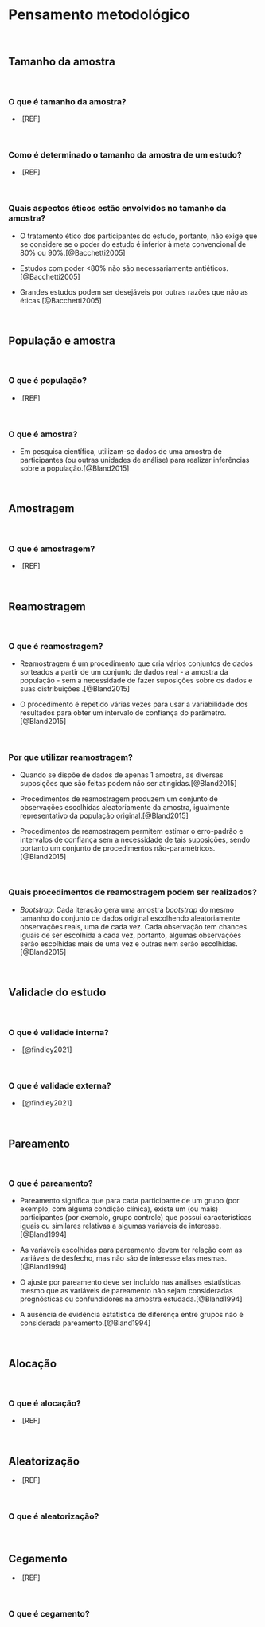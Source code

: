 # **Pensamento metodológico** {#pensamento-metodologico}

<br>

## Tamanho da amostra

<br>

### O que é tamanho da amostra?

-   .[REF]

<br>

### Como é determinado o tamanho da amostra de um estudo?

-   .[REF]

<br>

### Quais aspectos éticos estão envolvidos no tamanho da amostra?

-   O tratamento ético dos participantes do estudo, portanto, não exige que se considere se o poder do estudo é inferior à meta convencional de 80% ou 90%.[@Bacchetti2005]

- Estudos com poder <80% não são necessariamente antiéticos.[@Bacchetti2005]

- Grandes estudos podem ser desejáveis por outras razões que não as éticas.[@Bacchetti2005]

<br>

## População e amostra {#populacao-amostra}

<br>

### O que é população?

- .[REF]

<br>

### O que é amostra?

-   Em pesquisa científica, utilizam-se dados de uma amostra de participantes (ou outras unidades de análise) para realizar inferências sobre a população.[@Bland2015]

<br>

## Amostragem {#amostragem}

<br>

### O que é amostragem?

- .[REF]

<br>

## Reamostragem {#reamostragem}

<br>

### O que é reamostragem?

-   Reamostragem é um procedimento que cria vários conjuntos de dados sorteados a partir de um conjunto de dados real - a amostra da população - sem a necessidade de fazer suposições sobre os dados e suas distribuições .[@Bland2015]

- O procedimento é repetido várias vezes para usar a variabilidade dos resultados para obter um intervalo de confiança do parâmetro.[@Bland2015]

<br>

### Por que utilizar reamostragem?

-   Quando se dispõe de dados de apenas 1 amostra, as diversas suposições que são feitas podem não ser atingidas.[@Bland2015]

- Procedimentos de reamostragem produzem um conjunto de observações escolhidas aleatoriamente da amostra, igualmente representativo da população original.[@Bland2015]

-   Procedimentos de reamostragem permitem estimar o erro-padrão e intervalos de confiança sem a necessidade de tais suposições, sendo portanto um conjunto de procedimentos não-paramétricos.[@Bland2015]

<br>

### Quais procedimentos de reamostragem podem ser realizados?

-  *Bootstrap*:  Cada iteração gera uma amostra *bootstrap* do mesmo tamanho do conjunto de dados original escolhendo aleatoriamente observações reais, uma de cada vez. Cada observação tem chances iguais de ser escolhida a cada vez, portanto, algumas observações serão escolhidas mais de uma vez e outras nem serão escolhidas.[@Bland2015]

<br>

## Validade do estudo {#validade-estudo}

<br>

### O que é validade interna?

-   .[@findley2021]

<br>

### O que é validade externa?

-   .[@findley2021]

<br>

## Pareamento {#pareamento}

<br>

### O que é pareamento?

-   Pareamento significa que para cada participante de um grupo (por exemplo, com alguma condição clínica), existe um (ou mais) participantes (por exemplo, grupo controle) que possui características iguais ou similares relativas a algumas variáveis de interesse.[@Bland1994]

-   As variáveis escolhidas para pareamento devem ter relação com as variáveis de desfecho, mas não são de interesse elas mesmas.[@Bland1994]

-   O ajuste por pareamento deve ser incluído nas análises estatísticas mesmo que as variáveis de pareamento não sejam consideradas prognósticas ou confundidores na amostra estudada.[@Bland1994]

-   A ausência de evidência estatística de diferença entre grupos não é considerada pareamento.[@Bland1994]

<br>

## Alocação {#alocacao}

<br>

### O que é alocação?

-   .[REF]

<br>

## Aleatorização {#aleatorização}

-   .[REF]

<br>

### O que é aleatorização?

<br>

## Cegamento {#cegamento}

-   .[REF]

<br>

### O que é cegamento?

<br>

